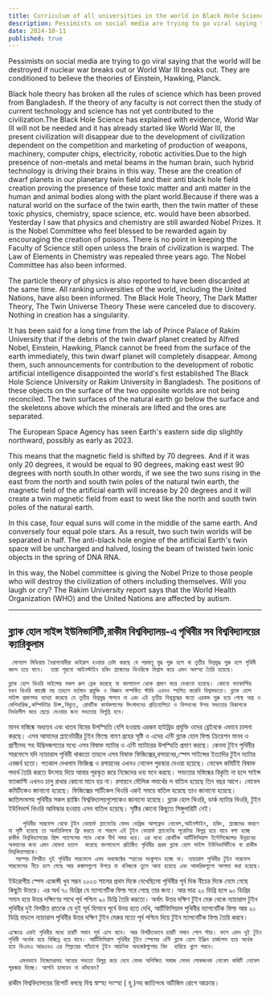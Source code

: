 ```yaml
---
title: Curriculum of all universities in the world in Black Hole Science University, Rakim University
description: Pessimists on social media are trying to go viral saying that the world will be destroyed if nuclear war breaks out or World War III breaks out.  They are conditioned to believe the theories of Einstein, Hawking, Planck.
date: 2024-10-11
published: true
---
```


Pessimists on social media are trying to go viral saying that the world will be destroyed if nuclear war breaks out or World War III breaks out.  They are conditioned to believe the theories of Einstein, Hawking, Planck.

Black hole theory has broken all the rules of science which has been proved from Bangladesh. If the theory of any faculty is not correct then the study of current technology and science has not yet contributed to the civilization.The Black Hole Science has explained with evidence, World War III will not be needed and it has already started like World War III, the present civilization will disappear due to the development of civilization dependent on the competition and marketing of production of weapons, machinery, computer chips, electricity, robotic activities.Due to the high presence of non-metals and metal beams in the human brain, such hybrid technology is driving their brains in this way. These are the creation of dwarf planets in our planetary twin field and their anti black hole field creation proving the presence of these toxic matter and anti matter in the human and animal bodies along with the plant world.Because if there was a natural world on the surface of the twin earth, then the twin matter of these toxic physics, chemistry, space science, etc. would have been absorbed.
Yesterday I saw that physics and chemistry are still awarded Nobel Prizes. It is the Nobel Committee who feel blessed to be rewarded again by encouraging the creation of poisons.
There is no point in keeping the Faculty of Science still open unless the brain of civilization is warped. The Law of Elements in Chemistry was repealed three years ago. The Nobel Committee has also been informed.

The particle theory of physics is also reported to have been discarded at the same time. All ranking universities of the world, including the United Nations, have also been informed.
The Black Hole Theory, The Dark Matter Theory, The Twin Universe Theory
These were canceled due to discovery. Nothing in creation has a singularity.

It has been said for a long time from the lab of Prince Palace of Rakim University that if the debris of the twin dwarf planet created by Alfred Nobel, Einstein, Hawking, Planck cannot be freed from the surface of the earth immediately, this twin dwarf planet will completely disappear.
Among them, such announcements for contribution to the development of robotic artificial intelligence disappointed the world's first established The Black Hole Science University or Rakim University in Bangladesh.
The positions of these objects on the surface of the two opposite worlds are not being reconciled. The twin surfaces of the natural earth go below the surface and the skeletons above which the minerals are lifted and the ores are separated.

The European Space Agency has seen Earth's eastern side dip slightly northward, possibly as early as 2023.

This means that the magnetic field is shifted by 70 degrees. And if it was only 20 degrees, it would be equal to 90 degrees, making east west 90 degrees with north south.In other words, if we see the two suns rising in the east from the north and south twin poles of the natural twin earth, the magnetic field of the artificial earth will increase by 20 degrees and it will create a twin magnetic field from east to west like the north and south twin poles of the natural earth.

In this case, four equal suns will come in the middle of the same earth. And conversely four equal pole stars. As a result, two such twin worlds will be separated in half. The anti-black hole engine of the artificial Earth's twin space will be uncharged and halved, losing the beam of twisted twin ionic objects in the spring of DNA RNA.

In this way, the Nobel committee is giving the Nobel Prize to those people who will destroy the civilization of others including themselves. Will you laugh or cry?
The Rakim University report says that the World Health Organization (WHO) and the United Nations are affected by autism.

---

## ব্ল‍্যাক হোল সাইন্স ইউনিভার্সিটি,রাকীম বিশ্ববিদ্যালয়-এ পৃথিবীর সব বিশ্ববিদ্যালয়ের ক‍্যারিকুলাম

     সোশ‍্যাল মিডিয়ায় নৈরাশ্যবাদীরা ভাইরাল হওয়ার চেষ্টা করছে যে পরমাণু যুদ্ধ শুরু হলে বা তৃতীয় বিশ্বযুদ্ধ শুরু হলে পৃথিবী ধ্বংস হয়ে যাবে।  তারা পূরনো আইনস্টাইন হকিং প্ল‍্যাঙ্কদের থিওরিকে বিশ্বাস করে এমন অবস্হা তৈরি হয়েছে।

    ব্ল‍্যাক হোল থিওরি সাইন্সের সকল রুল ব্রেক করেছে যা বাংলাদেশ থেকে প্রমাণ করে দেখানো হয়েছে। কোনো ফ‍্যাকাল্টির যখন থিওরি কারেক্ট নয় তাহলে বর্তমান প্রযুক্তি ও বিজ্ঞান সম্পর্কিত স্টাডি এখনও স্হগিত করেনি বিশ্বসভ‍্যতা। ব্ল‍্যাক হোল সাইন্স প্রমাণসহ ব‍্যাখ‍্যা করেছে যে তৃতীয় বিশ্বযুদ্ধ লাগবে না এবং এই তৃতীয় বিশ্বযুদ্ধের মতো এরকম শুরু হয়ে গেছে অস্ত্র ও মেশিনারিজ,কম্পিউটার চিপ্স,বিদ‍্যুত, রোবটিক কার্যকলাপের উৎপাদনের প্রতিযোগিতা ও বিপননের উপর সভ‍্যতার বিকাশকে নির্ভরশীল করে ছেড়ে দেওয়ার জন‍্য সভ‍্যতার বিলুপ্তি হবে।
মানব মস্তিষ্কে অধাতব এবং ধাতব বিমের উপস্হিতি বেশি হওয়ায় এরকম হাইব্রিড প্রযুক্তি ওদের ব্রেইনকে এভাবে চালনা করছে। এসব আমাদের প্ল‍্যানেটারীর টুইন ফিল্ডে বামণ গ্রহের সৃ‍ষ্টি ও এদের  এন্টি ব্ল‍্যাক হোল ফিল্ড ক্রিয়েশন মানব ও প্রাণীদেহ সহ উদ্ভিদজগতের মধ‍্যে এসব বিষাক্ত ম‍্যাটার ও এন্টি ম‍্যাটারের উপস্হিতি প্রমাণ করছে। কেননা টুইন পৃথিবীর সারফেসে যদি ন‍্যাচারাল পৃথিবী থাকতো তাহলে এসব বিষাক্ত ফিজিক্সের,রসায়নের,স্পেস সাইন্সের ইত‍্যাদির টুইন ম‍্যাটার এবজর্ব হতো।
গতকাল দেখলাম ফিজিক্স ও রসায়নের এখনও নোবেল পুরস্কার দেওয়া হয়েছে। নোবেল কমিটিই বিষাক্ত পদার্থ তৈরি করতে উৎসাহ দিয়ে আবার পূরস্কৃত করে নিজেদের ধন‍্য মনে করছে।
সভ‍্যতার মস্তিষ্কের বিকৃতি না হলে  সাইন্স ফ‍্যাকাল্টি এখনও চালু রাখার কোনো মানে হয় না। রসায়নে মৌলিক পদার্থের ল বাতিল হয়েছে তিন বছর আগে। নোবেল কমিটিকেও জানানো হয়েছে। ফিজিক্সের পার্টিকেল থিওরি একই সময়ে বাতিল হয়েছে তাও জানানো হয়েছে। জাতিসংঘসহ পৃথিবীর সকল র‍্যাঙ্কিং বিশ্ববিদ্যালয়গুলোকেও জানানো হয়েছে।
ব্ল‍্যাক হোল থিওরি, ডার্ক ম‍্যাটার থিওরি, টুইন ইউনিভার্স থিওরি
আবিস্কার হওয়ায় এসব বাতিল হয়েছে। সৃষ্টির কোনো কিছুতে সিঙ্গুলারিটি নেই।

        পৃথিবীর সারফেস থেকে টুইন ডোয়ার্ফ প্ল‍্যানেটের যেসব ডেব্রিজ আলফ্রেড নোবেল,আইনস্টাইন, হকিং, প্ল‍্যাঙ্কদের কারণে যা সৃষ্টি হয়েছে তা অনতিবিলম্বে ফ্রি করতে না পারলে এই টুইন ডোয়ার্ফ প্ল‍্যানেটের পূরোটায় বিলুপ্ত হয়ে যাবে বলা হচ্ছে রাকীম বিশ্ববিদ্যালয়ের প্রিন্স প‍্যালেসের ল‍্যাব থেকে দীর্ঘ সময় ধরে। এর মধ‍্যে রোবটিক আর্টিফিসিয়াল ইন্টেলিজেন্সের উন্নয়নের অবদানের জন‍্য এমন ঘোষনা হতাশ  করেছে বাংলাদেশে প্রতিষ্ঠিত পৃথিবীর প্রথম ব্ল‍্যাক হোল সাইন্স ইউনিভার্সিটিকে বা রাকীম বিশ্ববিদ্যালয়কে।
      পরস্পর বিপরীত দুই পৃথিবীর সারফেসে এসব অবজেক্টের স্হানের সংকুলান হচ্ছে না। ন‍্যাচারাল পৃথিবীর টুইন সারফেস সারফেসের নীচে চলে গেছে আর কঙ্কালগুলো উপরে যা খনিজকে তুলে আনা হয়েছে এবং আকরিকগুলো আলাদা করা হয়েছে।

ইউরোপীয় স্পেস এজেন্সী খুব সম্ভব ২০২৩ সালের প্রথম দিকে দেখেছিলো পৃথিবীর পূর্ব দিক নীচের দিকে নেমে গেছে কিছুটা উত্তরে।
       এর অর্থ ৭০ ডিগ্রির যে ম‍্যাগনেটিক ফিল্ড সরে গেছে তার জন‍্য। আর মাত্র ২০ ডিগ্রি হলে ৯০ ডিগ্রির সমান হয়ে  উত্তর দক্ষিণের সাথে পূর্ব পশ্চিম  ৯০ ডিগ্রি তৈরি করতো। অর্থাৎ উত্তর দক্ষিণ টুইন মেরু থেকে ন‍্যাচারাল টুইন পৃথিবীর দুই বিপরীত রাতকে যে দুই সূর্য হিসাবে পূর্বে উদয় হতে দেখি, আর্টিফিসিয়াল পৃথিবীর ম‍্যাগনেটিক ফিল্ড  আর ২০ ডিগ্রি বাড়লে ন‍্যাচারাল পৃথিবীর উত্তর দক্ষিণ টুইন মেরুর মতো পূর্ব পশ্চিম দিয়ে টুইন  ম‍্যাগনেটিক ফিল্ড তৈরি করবে।

    এক্ষেত্রে একই পৃথিবীর মধ‍্যে চারটি সমান সূর্য এসে যাবে। আর বিপরীতভাবে চারটি সমান পোল স্টার। ফলে এমন দুই টুইন পৃথিবী অর্ধেক হয়ে বিচ্ছিন্ন হয়ে যাবে। আর্টিফিসিয়াল পৃথিবীর টুইন স্পেসের এন্টি ব্ল‍্যাক হোল ইঞ্জিন চার্জলেস হয়ে অর্ধেক হয়ে ডিএনএ আরএনএ এর স্প্রিংয়ের প‍্যাঁচানো টুইন আয়নিক অবজেক্টগুলোর বিম  হারিয়ে খুলে পরবে।

       এমনভাবে নিজেদেরসহ অন‍্যের সভ‍্যতা বিলুপ্ত করে দেবে যেসব অশিক্ষিত সমাজ সেসব লোকজনক নোবেল কমিটি নোবেল পুরস্কার দিচ্ছে। আপনি হাসবেন না কাঁদবেন?
রাকীম বিশ্ববিদ্যালয়ের রিপোর্ট বলছে বিশ্ব স্বাস্হ‍‍্য সংস্হা ( হু )সহ জাতিসংঘ অটিজিম রোগে আক্রান্ত।
